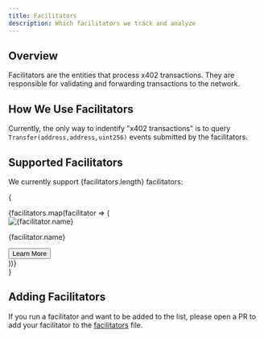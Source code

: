 ```yaml
---
title: Facilitators
description: Which facilitators we track and analyze
---
```





## Overview

Facilitators are the entities that process x402 transactions. They are responsible for validating and forwarding transactions to the network.

## How We Use Facilitators

Currently, the only way to indentify "x402 transactions" is to query `Transfer(address,address,uint256)` events submitted by the facilitators.

## Supported Facilitators

We currently support {facilitators.length} facilitators:

{

<div className="flex flex-col gap-2">
{facilitators.map(facilitator => (

<div
  key={facilitator.id}
  className="flex items-center justify-between gap-2 border rounded-md p-2"
>
  <div className="flex items-center gap-2">
    <Image
      src={facilitator.image}
      alt={facilitator.name}
      width={32}
      height={32}
      className="my-0! rounded-md"
    />
    <div className="flex flex-col">
      <p className="font-bold my-0!">{facilitator.name}</p>
      <Addresses addresses={facilitator.addresses} />
    </div>
  </div>
  <Link href={facilitator.link} target="_blank">
    <Button variant="outline">Learn More</Button>
  </Link>
</div>
))}
</div>
}

## Adding Facilitators

If you run a facilitator and want to be added to the list, please open a PR to add your facilitator to the [facilitators](https://github.com/Merit-Systems/x402scan/blob/main/src/lib/facilitators.ts) file.
